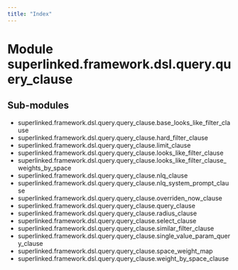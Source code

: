 ```yaml
---
title: "Index"
---
```


Module superlinked.framework.dsl.query.query_clause
===================================================

Sub-modules
-----------
* superlinked.framework.dsl.query.query_clause.base_looks_like_filter_clause
* superlinked.framework.dsl.query.query_clause.hard_filter_clause
* superlinked.framework.dsl.query.query_clause.limit_clause
* superlinked.framework.dsl.query.query_clause.looks_like_filter_clause
* superlinked.framework.dsl.query.query_clause.looks_like_filter_clause_weights_by_space
* superlinked.framework.dsl.query.query_clause.nlq_clause
* superlinked.framework.dsl.query.query_clause.nlq_system_prompt_clause
* superlinked.framework.dsl.query.query_clause.overriden_now_clause
* superlinked.framework.dsl.query.query_clause.query_clause
* superlinked.framework.dsl.query.query_clause.radius_clause
* superlinked.framework.dsl.query.query_clause.select_clause
* superlinked.framework.dsl.query.query_clause.similar_filter_clause
* superlinked.framework.dsl.query.query_clause.single_value_param_query_clause
* superlinked.framework.dsl.query.query_clause.space_weight_map
* superlinked.framework.dsl.query.query_clause.weight_by_space_clause